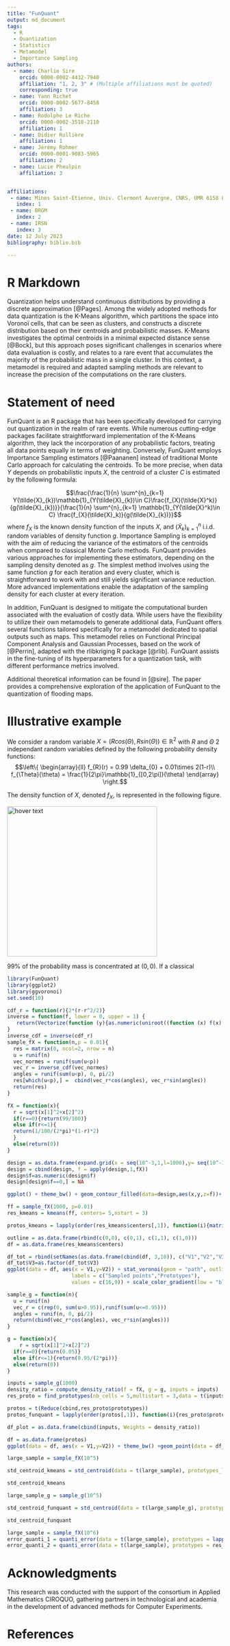 ```yaml
---
title: "FunQuant"
output: md_document
tags:
  - R
  - Quantization
  - Statistics
  - Metamodel
  - Importance Sampling
authors:
  - name: Charlie Sire
    orcid: 0000-0002-4432-7940
    affiliation: "1, 2, 3" # (Multiple affiliations must be quoted)
    corresponding: true
  - name: Yann Richet
    orcid: 0000-0002-5677-8458
    affiliation: 3
  - name: Rodolphe Le Riche
    orcid: 0000-0002-3518-2110
    affiliation: 1
  - name: Didier Rullière
    affiliation: 1
  - name: Jérémy Rohmer
    orcid: 0000-0001-9083-5965
    affiliation: 2
  - name: Lucie Pheulpin
    affiliation: 3


affiliations:
 - name: Mines Saint-Etienne, Univ. Clermont Auvergne, CNRS, UMR 6158 LIMOS
   index: 1
 - name: BRGM
   index: 2
 - name: IRSN
   index: 3
date: 12 July 2023
bibliography: biblio.bib

---
```






# R Markdown

Quantization helps understand continuous distributions by providing a discrete approximation [@Pages]. Among the widely adopted methods for data quantization is the K-Means algorithm, which partitions the space into Voronoï cells, that can be seen as clusters, and constructs a discrete distribution based on their centroids and probabilistic masses. K-Means investigates the optimal centroids in a minimal expected distance sense [@Bock], but this approach poses significant challenges in scenarios where data evaluation is costly, and relates to a rare event that accumulates the majority of the probabilistic mass in a single cluster. In this context, a metamodel is required and adapted sampling methods are relevant to increase the precision of the computations on the rare clusters.

# Statement of need

FunQuant is an R package that has been specifically developed for carrying out quantization in the realm of rare events. While numerous cutting-edge packages facilitate straightforward implementation of the K-Means algorithm, they lack the incorporation of any probabilistic factors, treating all data points equally in terms of weighting. Conversely, FunQuant employs Importance Sampling estimators [@Paananen] instead of traditional Monte Carlo approach for calculating the centroids. To be more precise, when data $Y$ depends on probabilistic inputs $X$, the centroid of a cluster $C$ is estimated by the following formula: 

$$\frac{\frac{1}{n} \sum^{n}_{k=1} Y(\tilde{X}_{k})\mathbb{1}_{Y(\tilde{X}_{k})\in C}\frac{f_{X}(\tilde{X}^k)}{g(\tilde{X}_{k})}}{\frac{1}{n} \sum^{n}_{k=1} \mathbb{1}_{Y(\tilde{X}^k)\in C} \frac{f_{X}(\tilde{X}_k)}{g(\tilde{X}_{k})}}$$
where $f_{X}$ is the known density function of the inputs $X$, and $(\tilde{X}_k)^{n}_{k=1}$ i.i.d. random variables of density function $g$.
Importance Sampling is employed with the aim of reducing the variance of the estimators of the centroids when compared to classical Monte Carlo methods. FunQuant provides various approaches for implementing these estimators, depending on the sampling density denoted as $g$. The simplest method involves using the same function $g$ for each iteration and every cluster, which is straightforward to work with and still yields significant variance reduction. More advanced implementations enable the adaptation of the sampling density for each cluster at every iteration.

In addition, FunQuant is designed to mitigate the computational burden associated with the evaluation of costly data. While users have the flexibility to utilize their own metamodels to generate additional data, FunQuant offers several functions tailored specifically for a metamodel dedicated to spatial outputs such as maps. This metamodel relies on Functional Principal Component Analysis and Gaussian Processes, based on the work of [@Perrin], adapted with the rlibkriging R package [@rlib]. FunQuant assists in the fine-tuning of its hyperparameters for a quantization task, with different performance metrics involved.

Additional theoretical information can be found in [@sire]. The paper provides a comprehensive exploration of the application of FunQuant to the quantization of flooding maps.

# Illustrative example

We consider a random variable $X = (R cos(\Theta), R sin(\Theta)) \in \mathbb{R}^{2}$ with $R$ and $\Theta$ 2 independant random variables defined by the following probability density functions:
$$\left\{
    \begin{array}{ll}
        f_{R}(r) = 0.99 \delta_{0} + 0.01\times 2(1-r)\\
        f_{\Theta}(\theta) = \frac{1}{2\pi}\mathbb{1}_{[0,2\pi]}(\theta)
    \end{array}
\right.$$

The density function of $X$, denoted $f_{X}$, is represented in the following figure.
<p align="center">
  <img src="fX.jpg" width="350" title="hover text">

$99\%$ of the probability mass is concentrated at $(0,0)$. If a classical 


```r
library(FunQuant)
library(ggplot2)
library(ggvoronoi)
set.seed(10)

```

```r

cdf_r = function(r){2*(r-r^2/2)}
inverse = function(f, lower = 0, upper = 1) {
   return(Vectorize(function (y){as.numeric(uniroot((function (x) f(x) - y), lower = lower, upper = upper)[1])}))
}
inverse_cdf = inverse(cdf_r)
sample_fX = function(n,p = 0.01){
  res = matrix(0, ncol=2, nrow = n)
  u = runif(n)
  vec_normes = runif(sum(u<p))
  vec_r = inverse_cdf(vec_normes)
  angles = runif(sum(u<p), 0, pi/2)
  res[which(u<p),] =  cbind(vec_r*cos(angles), vec_r*sin(angles))
  return(res)
}

fX = function(x){
  r = sqrt(x[1]^2+x[2]^2)
  if(r==0){return(99/100)}
  else if(r<=1){
  return(1/100/(2*pi)*(1-r)*2)
  }
  else(return(0))
}

```

```r

design = as.data.frame(expand.grid(x = seq(10^-3,1,l=1000),y= seq(10^-3,1,l=1000)))
design = cbind(design, f = apply(design,1,fX))
design$f=as.numeric(design$f)
design[design$f==0,] = NA

ggplot() + theme_bw() + geom_contour_filled(data=design,aes(x,y,z=f))+  guides(fill=guide_legend(title="fX")) + geom_point(data = as.data.frame(rbind(c(0,0,1))),mapping = aes(x = V1,y=V2, color=V3), color = "red",size = 2, shape=15,show.legend = F) +  theme(legend.key.size = unit(0.4, 'cm'))


```


```r
ff = sample_fX(1000, p=0.01)
res_kmeans = kmeans(ff, centers= 5,nstart = 3)

protos_kmeans = lapply(order(res_kmeans$centers[,1]), function(i){matrix(res_kmeans$centers[i,])})

outline = as.data.frame(rbind(c(0,0), c(0,1), c(1,1), c(1,0)))
df = as.data.frame(res_kmeans$centers)

df_tot = rbind(setNames(as.data.frame(cbind(df, 3,10)), c("V1","V2","V3","V4")), as.data.frame(cbind(ff, 1,1)))
df_tot$V3=as.factor(df_tot$V3)
ggplot(data = df, aes(x = V1,y=V2)) + stat_voronoi(geom = "path", outline = outline)  + theme_bw() + geom_point(data = df_tot, aes(x=V1, y=V2, shape = V3,size = V3,col = V4)) + xlim(0,1) + ylim(0,1)+ coord_fixed() + scale_shape_manual(name = "", 
                     labels = c("Sampled points","Prototypes"), 
                     values = c(16,9)) + scale_color_gradient(low = "black", high = "brown",guide = "none") + scale_size_discrete(guide = "none")

```

```r
sample_g = function(n){
  u = runif(n)
  vec_r = c(rep(0, sum(u>0.95)),runif(sum(u<=0.95)))
  angles = runif(n, 0, pi/2)
  return(cbind(vec_r*cos(angles), vec_r*sin(angles)))
}

g = function(x){
    r = sqrt(x[1]^2+x[2]^2)
  if(r==0){return(0.05)}
  else if(r<=1){return(0.95/(2*pi))}
  else(return(0))
}
```

```r
inputs = sample_g(1000)
density_ratio = compute_density_ratio(f = fX, g = g, inputs = inputs)
res_proto = find_prototypes(nb_cells = 5,multistart = 3,data = t(inputs),density_ratio = density_ratio)

```

```r
protos = t(Reduce(cbind,res_proto$prototypes))
protos_funquant = lapply(order(protos[,1]), function(i){res_proto$prototypes[[i]]})

df_plot = as.data.frame(cbind(inputs, Weights = density_ratio))

df = as.data.frame(protos)
ggplot(data = df, aes(x = V1,y=V2)) + theme_bw() +geom_point(data = df_plot[df_plot$Weights <= 1,],aes(V1,V2, col = Weights)) +  scale_color_continuous(trans='log10',type = "viridis") + geom_point(data = as.data.frame(rbind(c(0,0,1))),mapping = aes(x = V1,y=V2, color=V3), color = "red",size = 2, shape=15,show.legend = F) + theme_bw()+ xlim(0,1) + ylim(0,1)+ coord_fixed()   + geom_point(shape = 9, colour = "brown", size = 5) + stat_voronoi(geom = "path", outline = outline)
```

```r

large_sample = sample_fX(10^5)

std_centroid_kmeans = std_centroid(data = t(large_sample), prototypes_list = list(protos_kmeans), density_ratio = rep(1, nrow(large_sample)), cells = 1:5, nv = 1000)

std_centroid_kmeans

```

```r
large_sample_g = sample_g(10^5)

std_centroid_funquant = std_centroid(data = t(large_sample_g), prototypes_list = list(protos_funquant), density_ratio = rep(1, nrow(large_sample)), cells = 1:5, nv = 1000)

std_centroid_funquant
```


```r
large_sample = sample_fX(10^6)
error_quanti_1 = quanti_error(data = t(large_sample), prototypes = lapply(1:5, function(i){res_kmeans$centers[i,]}), density_ratio = rep(1, nrow(large_sample)))
error_quanti_2 = quanti_error(data = t(large_sample), prototypes = res_proto$prototypes,density_ratio = rep(1, nrow(large_sample)))
```

# Acknowledgments

This research was conducted with the support of the consortium in
Applied Mathematics CIROQUO, gathering partners in technological and academia in the development of advanced methods for Computer Experiments.

# References



